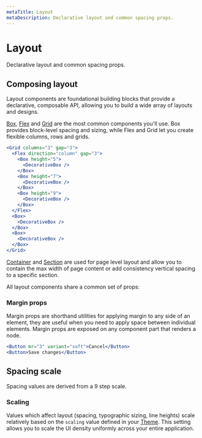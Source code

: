 ```yaml
---
metaTitle: Layout
metaDescription: Declarative layout and common spacing props.
---
```


# Layout

<Description>Declarative layout and common spacing props.</Description>

## Composing layout

Layout components are foundational building blocks that provide a declarative, composable API, allowing you to build a wide array of layouts and designs.

[Box](/themes/docs/components/box), [Flex](/themes/docs/components/flex) and [Grid](/themes/docs/components/grid) are the most common components you'll use. Box provides block-level spacing and sizing, while Flex and Grid let you create flexible columns, rows and grids.

```jsx live=true
<Grid columns="3" gap="3">
  <Flex direction="column" gap="3">
    <Box height="5">
      <DecorativeBox />
    </Box>
    <Box height="7">
      <DecorativeBox />
    </Box>
    <Box height="9">
      <DecorativeBox />
    </Box>
  </Flex>
  <Box>
    <DecorativeBox />
  </Box>
  <Box>
    <DecorativeBox />
  </Box>
</Grid>
```

[Container](/themes/docs/components/container) and [Section](/themes/docs/components/section) are used for page level layout and allow you to contain the max width of page content or add consistency vertical spacing to a specific section.

All layout components share a common set of props:

<ThemesPropsTable name="layout" />

### Margin props

Margin props are shorthand utilities for applying margin to any side of an element, they are useful when you need to apply space between individual elements. Margin props are exposed on any component part that renders a node.

```jsx live=true
<Button mr="3" variant="soft">Cancel</Button>
<Button>Save changes</Button>
```

<ThemesPropsTable name="margin" />

## Spacing scale

Spacing values are derived from a 9 step scale.

<Box my="7">
  <ThemesSpacingScale />
</Box>

<ThemesSpacingTable />

### Scaling

Values which affect layout (spacing, typographic sizing, line heights) scale relatively based on the `scaling` value defined in your [Theme](/themes/docs/components/theme). This setting allows you to scale the UI density uniformly across your entire application.

<Box my="5">
  <ThemesScalingExample />
</Box>
